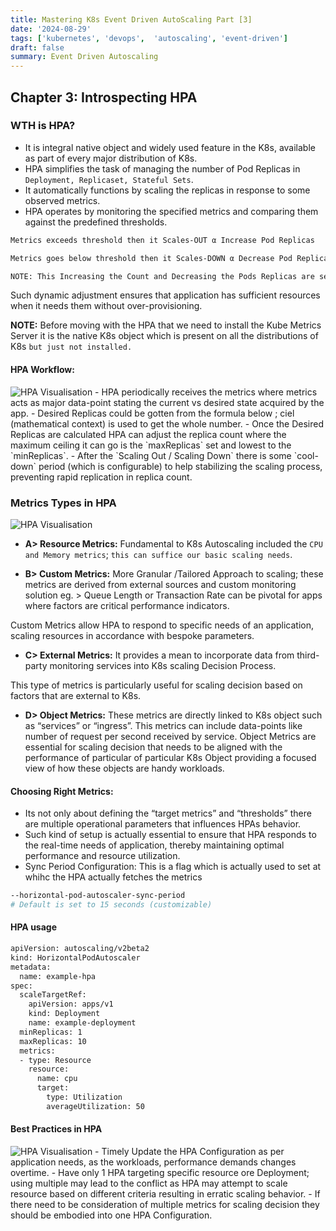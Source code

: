 ```yaml
---
title: Mastering K8s Event Driven AutoScaling Part [3]
date: '2024-08-29'
tags: ['kubernetes', 'devops',  'autoscaling', 'event-driven']
draft: false
summary: Event Driven Autoscaling
---
```



## Chapter 3:  Introspecting HPA

### WTH is HPA?

- It is integral native object and widely used feature in the K8s, available as part of every major distribution of K8s.
- HPA simplifies the task of managing the number of Pod Replicas in `Deployment, Replicaset, Stateful Sets`.
- It automatically functions by scaling the replicas in response to some observed metrics.
- HPA operates by monitoring the specified metrics and comparing them against the predefined thresholds.

```bash
Metrics exceeds threshold then it Scales-OUT α Increase Pod Replicas

Metrics goes below threshold then it Scales-DOWN α Decrease Pod Replicas

NOTE: This Increasing the Count and Decreasing the Pods Replicas are set using the minReplicas and maxReplicas.
```
Such dynamic adjustment ensures that application has sufficient resources when it needs them without over-provisioning.

**NOTE:** Before moving with the HPA that we need to install the Kube Metrics Server it is the native K8s object which is present on all the distributions of K8s `but just not installed.`

#### HPA Workflow:
<Image alt="HPA Visualisation" src="/static/images/hpa-workflow.jpg" width={1000} height={1000} />
- HPA periodically receives the metrics where metrics acts as major data-point stating the current vs desired state acquired by the app.
- Desired Replicas could be gotten from the formula below ; ciel (mathematical context) is used to get the whole number.
- Once the Desired Replicas are calculated HPA can adjust the replica count where the maximum ceiling it can go is the `maxReplicas` set and lowest to the `minReplicas`.
- After the `Scaling Out / Scaling Down` there is some `cool-down` period (which is configurable) to help stabilizing the scaling process, preventing rapid replication in replica count.

### Metrics Types in HPA
<Image alt="HPA Visualisation" src="/static/images/types-metrics-2.jpg" width={1000} height={1000} />

- **A> Resource Metrics:** Fundamental to K8s Autoscaling included the `CPU and Memory metrics`; `this can suffice our basic scaling needs`.

- **B> Custom Metrics:** More Granular /Tailored Approach to scaling; these metrics are derived from external sources and custom monitoring solution
eg. > Queue Length or Transaction Rate can be pivotal for apps where factors are critical performance indicators.

Custom Metrics allow HPA to respond to specific needs of an application, scaling resources in accordance with bespoke parameters.

- **C> External Metrics:** It provides a mean to incorporate data from third-party monitoring services into K8s scaling Decision Process.

This type of metrics is particularly useful for scaling decision based on factors that are external to K8s.

- **D> Object Metrics:** These metrics are directly linked to K8s object such as “services” or “ingress”. This metrics can include data-points like number of request per second received by service.
Object Metrics are essential for scaling decision that needs to be aligned with the performance of particular of particular K8s Object providing a focused view of how these objects are handy workloads.

#### Choosing Right Metrics:
- Its not only about defining the “target metrics” and “thresholds” there are multiple operational parameters that influences HPAs behavior.
- Such kind of setup is actually essential to ensure that HPA responds to the real-time needs of application, thereby maintaining optimal performance and resource utilization.
- Sync Period Configuration: This is a flag which is actually used to set at whihc the HPA actually fetches the metrics

```bash
--horizontal-pod-autoscaler-sync-period 
# Default is set to 15 seconds (customizable)
```

#### HPA usage
```bash
apiVersion: autoscaling/v2beta2
kind: HorizontalPodAutoscaler
metadata:
  name: example-hpa
spec:
  scaleTargetRef:
    apiVersion: apps/v1
    kind: Deployment
    name: example-deployment
  minReplicas: 1
  maxReplicas: 10
  metrics:
  - type: Resource
    resource:
      name: cpu
      target:
        type: Utilization
        averageUtilization: 50
```

#### Best Practices in HPA
<Image alt="HPA Visualisation" src="/static/images/hpa-explain.jpg" width={1000} height={1000} />
- Timely Update the HPA Configuration as per application needs, as the workloads, performance demands changes overtime.
- Have only 1 HPA targeting specific resource ore Deployment; using multiple may lead to the conflict as HPA may attempt to scale resource based on different criteria resulting in erratic scaling behavior.
- If there need to be consideration of multiple metrics for scaling decision they should be embodied into one HPA Configuration.
